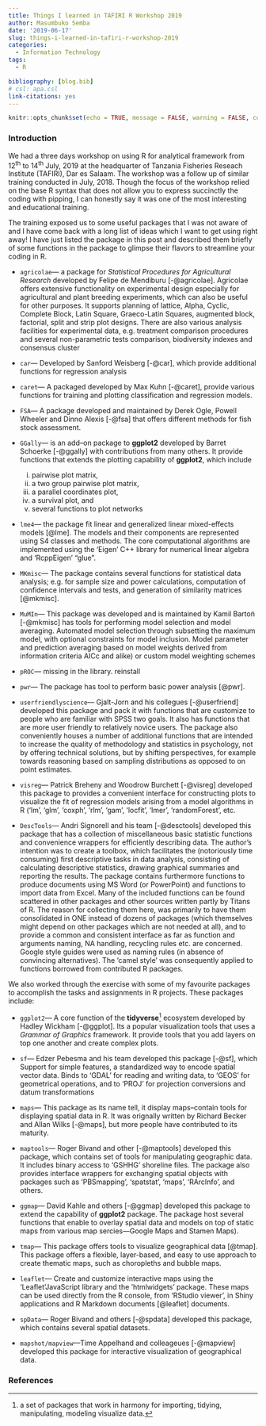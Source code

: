 ```yaml
---
title: Things I learned in TAFIRI R Workshop 2019
author: Masumbuko Semba
date: '2019-06-17'
slug: things-i-learned-in-tafiri-r-workshop-2019
categories:
  - Information Technology
tags:
  - R

bibliography: [blog.bib]
# csl: apa.csl
link-citations: yes
---
```



```r
knitr::opts_chunk$set(echo = TRUE, message = FALSE, warning = FALSE, comment = "")
```

### Introduction
We had a three days workshop on using R for analytical framework from 12^th^ to 14^th^ July, 2019 at the headquarter of Tanzania Fisheries Reseach Institute (TAFIRI), Dar es Salaam. The workshop was a follow up of similar training conducted in July, 2018. Though the focus of the workshop relied on the base R syntax that does not allow you to express succinctly the coding with pipping, I can honestly say it was one of the most interesting and educational training. 

The training exposed us to some useful packages that I was not aware of and I have come back with a long list of ideas which I want to get using right away! I have just listed the package in this post and described them briefly of some functions in the package to glimpse their flavors to streamline your coding in R. 


+ `agricolae`--- a package for *Statistical Procedures for Agricultural Research* developed by Felipe de Mendiburu [-@agricolae]. Agricolae offers extensive functionality on experimental design especially for agricultural and plant breeding experiments, which can also be useful for other purposes. It supports planning of lattice, Alpha, Cyclic, Complete Block, Latin Square, Graeco-Latin Squares, augmented block, factorial, split and strip plot designs. There are also various analysis facilities for experimental data, e.g. treatment comparison procedures and several non-parametric tests comparison, biodiversity indexes and consensus cluster

+ `car`--- Developed by Sanford Weisberg [-@car], which provide additional functions for regression analysis

+ `caret`--- A packaged developed by Max Kuhn [-@caret], provide various functions for training and plotting classification and regression models.

+ `FSA`--- A package developed and maintained by Derek Ogle, Powell Wheeler and Dinno Alexis [-@fsa] that offers different methods for fish stock assessment. 

+ `GGally`--- is an add--on package to **ggplot2** developed by Barret Schoerke [-@ggally] with contributions from many others. It provide functions that extends the plotting capability of **ggplot2**, which include 

   i. pairwise plot matrix, 
   i. a two group pairwise plot matrix, 
   i. a parallel coordinates plot, 
   i. a survival plot, and 
   i. several functions to plot networks
   

+ `lme4`--- the package fit linear and generalized linear mixed-effects models [@lme].  The models and their components are represented using S4 classes and  methods.  The core computational algorithms are implemented using the   'Eigen' C++ library for numerical linear algebra and 'RcppEigen' "glue".

+ `MKmisc`--- The package contains several functions for statistical data analysis; e.g. for sample size and power calculations, computation of confidence intervals and tests, and generation of similarity matrices [@mkmisc].

+ `MuMIn`--- This package was developed and is maintained by Kamil Bartoń [-@mkmisc] has tools for performing model selection and model averaging. Automated model selection through subsetting the maximum model, with optional constraints for model inclusion. Model parameter and prediction averaging based on model weights derived from information criteria AICc and alike) or custom model weighting schemes

+ `pROC`--- missing in the library. reinstall

+ `pwr`--- The package has tool to perform basic power analysis [@pwr].

+ `userfriendlyscience`--- Gjalt-Jorn and his collegues [-@userfriend] developed this package and pack it with functions that are customize to people who are familiar with SPSS two goals. It also has functions that are more user   friendly to relatively novice users. The package also conveniently houses a number of additional functions that are intended to increase the quality of methodology and statistics in psychology, not by offering technical solutions, but by shifting perspectives, for example towards reasoning based on sampling distributions as opposed to on point estimates.

+ `visreg`--- Patrick Breheny and Woodrow Burchett [-@visreg] developed this package to provides a convenient interface for constructing plots to visualize the fit of regression models arising from a model algorithms in R ('lm', 'glm', 'coxph', 'rlm', 'gam', 'locfit', 'lmer', 'randomForest', etc.

+ `DescTools`---  Andri Signorell and his team [-@desctools] developed this package that has a collection of miscellaneous basic statistic functions and convenience wrappers for efficiently describing data. The author's intention was to create a toolbox, which facilitates the (notoriously time consuming) first descriptive tasks in data analysis, consisting of calculating descriptive statistics, drawing graphical summaries and reporting the results. The package contains furthermore functions to produce documents using MS Word (or PowerPoint) and functions to import data from Excel. Many of the included functions can be found scattered in other packages and other sources written partly by Titans of R. The reason for collecting them here, was primarily to have them consolidated in ONE instead of dozens of packages (which themselves might depend on other packages which are not needed at all), and to provide a common and consistent interface as far as function and arguments naming, NA handling, recycling rules etc. are concerned. Google style guides were used as naming rules (in absence of convincing alternatives). The 'camel style' was consequently applied to functions borrowed from contributed R packages.

We  also worked through the exercise with some of my favourite packages to accomplish the tasks and assignments in R projects. These packages include:

+ `ggplot2`--- A core function of the **tidyverse**^[a set of packages that work in harmony for importing, tidying, manipulating, modeling visualize data.] ecosystem developed by Hadley Wickham [-@ggplot]. Its a popular visualization tools that uses a *Grammar of Graphics* framework. It provide tools that you add layers on top one another and create complex plots. 

+ `sf`--- Edzer Pebesma and his team developed this package [-@sf], which Support for simple features, a standardized way to   encode spatial vector data. Binds to 'GDAL' for reading and writing data, to 'GEOS' for geometrical operations, and to 'PROJ' for projection conversions and datum transformations

+ `maps`--- This package as its name tell, it display maps--contain tools for displaying spatial data in R. It was orignally written by Richard Becker and Allan Wilks [-@maps], but more people have contributed to its maturity.    

+ `maptools`--- Roger Bivand and other [-@maptools] developed this package, which contains set of tools for manipulating geographic data. It includes binary access to 'GSHHG' shoreline files. The package also provides interface wrappers for exchanging spatial objects with packages such as 'PBSmapping', 'spatstat', 'maps', 'RArcInfo', and others.

+ `ggmap`---  David Kahle and others [-@ggmap] developed this package to extend the capability of **ggplot2** package. The package host several functions that enable to overlay spatial data and models  on top of static maps from various map sercies---Google Maps and Stamen Maps).

+ `tmap`--- This package offers tools to visualize geographical data [@tmap]. This package offers a flexible, layer-based, and easy to use approach to create thematic maps, such as choropleths and bubble maps.

+ `leaflet`--- Create and customize interactive maps using the 'Leaflet'JavaScript library and the 'htmlwidgets' package. These maps can be used  directly from the R console, from 'RStudio viewer', in Shiny applications and R Markdown documents [@leaflet]
    documents.

+ `spData`--- Roger Bivand and others [-@spdata] developed this package, which contains several spatial datasets. 

+ `mapshot/mapview`---Time Appelhand and colleageues [-@mapview] developed this package for interactive visualization of geographical data. 

### References